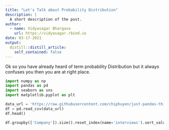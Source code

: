 ```yaml
---
title: "Let's Talk about Probability Distribution"
description: |
  A short description of the post.
author:
  - name: Vidyasagar Bhargava
    url: https://vidyasagar.rbind.io
date: 03-17-2021
output:
  distill::distill_article:
    self_contained: false
---
```



Ok so you have already heard of term probability Distribution but it always confuses you then you are at right place. 


```python
import numpy as np
import pandas as pd
import seaborn as sns
import matplotlib.pyplot as plt

```
```python
data_url = 'https://raw.githubusercontent.com/chiphuyen/just-pandas-things/master/data/interviews.csv'
df = pd.read_csv(data_url)
df.head()
```
```python
df.groupby(['Company']).size().reset_index(name='interviews').sort_values(['interviews'], ascending=False).head(10)
```

